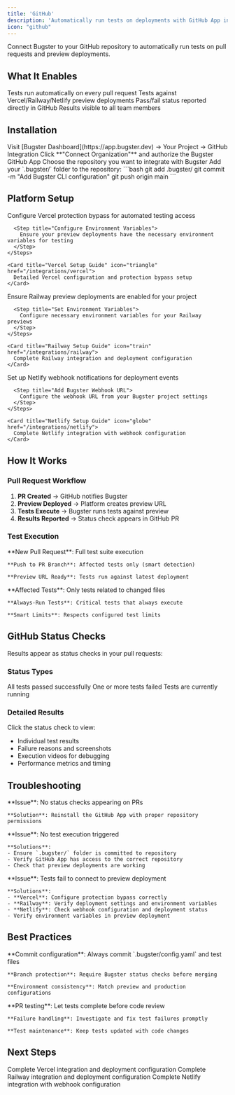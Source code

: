 ```yaml
---
title: 'GitHub'
description: 'Automatically run tests on deployments with GitHub App integration'
icon: "github"
---
```



Connect Bugster to your GitHub repository to automatically run tests on pull requests and preview deployments.

## What It Enables

<CardGroup cols={2}>
  <Card title="Automated Testing" icon="robot">
    Tests run automatically on every pull request
  </Card>
  <Card title="Preview Testing" icon="eye">
    Tests against Vercel/Railway/Netlify preview deployments
  </Card>
  <Card title="PR Status Checks" icon="code-pull-request">
    Pass/fail status reported directly in GitHub
  </Card>
  <Card title="Team Visibility" icon="users">
    Results visible to all team members
  </Card>
</CardGroup>

## Installation

<Steps>
  <Step title="Access GitHub Integration">
    Visit [Bugster Dashboard](https://app.bugster.dev) → Your Project → GitHub Integration
  </Step>
  
  <Step title="Install GitHub App">
    Click **"Connect Organization"** and authorize the Bugster GitHub App
  </Step>
  
  <Step title="Select Repository">
    Choose the repository you want to integrate with Bugster
  </Step>
  
  <Step title="Commit Configuration">
    Add your `.bugster/` folder to the repository:
    ```bash
    git add .bugster/
    git commit -m "Add Bugster CLI configuration"
    git push origin main
    ```
  </Step>
</Steps>

## Platform Setup

<Tabs>
  <Tab title="Vercel" icon="triangle">
    <Steps>
      <Step title="Enable Preview Access">
        Configure Vercel protection bypass for automated testing access
      </Step>
      
      <Step title="Configure Environment Variables">
        Ensure your preview deployments have the necessary environment variables for testing
      </Step>
    </Steps>

    <Card title="Vercel Setup Guide" icon="triangle" href="/integrations/vercel">
      Detailed Vercel configuration and protection bypass setup
    </Card>
  </Tab>

  <Tab title="Railway" icon="train">
    <Steps>
      <Step title="Configure Preview Deployments">
        Ensure Railway preview deployments are enabled for your project
      </Step>
      
      <Step title="Set Environment Variables">
        Configure necessary environment variables for your Railway previews
      </Step>
    </Steps>

    <Card title="Railway Setup Guide" icon="train" href="/integrations/railway">
      Complete Railway integration and deployment configuration
    </Card>
  </Tab>

  <Tab title="Netlify" icon="globe">
    <Steps>
      <Step title="Configure Webhook Notifications">
        Set up Netlify webhook notifications for deployment events
      </Step>
      
      <Step title="Add Bugster Webhook URL">
        Configure the webhook URL from your Bugster project settings
      </Step>
    </Steps>

    <Card title="Netlify Setup Guide" icon="globe" href="/integrations/netlify">
      Complete Netlify integration with webhook configuration
    </Card>
  </Tab>
</Tabs>

## How It Works

### Pull Request Workflow

1. **PR Created** → GitHub notifies Bugster
2. **Preview Deployed** → Platform creates preview URL  
3. **Tests Execute** → Bugster runs tests against preview
4. **Results Reported** → Status check appears in GitHub PR

### Test Execution

<AccordionGroup>
  <Accordion title="Automatic Triggers" icon="zap">
    **New Pull Request**: Full test suite execution
    
    **Push to PR Branch**: Affected tests only (smart detection)
    
    **Preview URL Ready**: Tests run against latest deployment
  </Accordion>
  
  <Accordion title="Test Selection" icon="filter">
    **Affected Tests**: Only tests related to changed files
    
    **Always-Run Tests**: Critical tests that always execute
    
    **Smart Limits**: Respects configured test limits
  </Accordion>
</AccordionGroup>

## GitHub Status Checks

Results appear as status checks in your pull requests:

### Status Types

<CardGroup cols={3}>
  <Card title="Passed" icon="check" color="#green">
    All tests passed successfully
  </Card>
  <Card title="Failed" icon="x" color="#red">
    One or more tests failed
  </Card>
  <Card title="Pending" icon="clock" color="#yellow">
    Tests are currently running
  </Card>
</CardGroup>

### Detailed Results

Click the status check to view:
- Individual test results
- Failure reasons and screenshots
- Execution videos for debugging
- Performance metrics and timing

## Troubleshooting

<AccordionGroup>
  <Accordion title="GitHub App not installed">
    **Issue**: No status checks appearing on PRs
    
    **Solution**: Reinstall the GitHub App with proper repository permissions
  </Accordion>
  
  <Accordion title="Tests not running on PRs">
    **Issue**: No test execution triggered
    
    **Solutions**:
    - Ensure `.bugster/` folder is committed to repository
    - Verify GitHub App has access to the correct repository
    - Check that preview deployments are working
  </Accordion>
  
  <Accordion title="Preview URL not accessible">
    **Issue**: Tests fail to connect to preview deployment
    
    **Solutions**:
    - **Vercel**: Configure protection bypass correctly
    - **Railway**: Verify deployment settings and environment variables
    - **Netlify**: Check webhook configuration and deployment status
    - Verify environment variables in preview deployment
  </Accordion>
</AccordionGroup>

## Best Practices

<CardGroup cols={1}>
  <Card title="Repository Setup" icon="folder-open">
    **Commit configuration**: Always commit `.bugster/config.yaml` and test files
    
    **Branch protection**: Require Bugster status checks before merging
    
    **Environment consistency**: Match preview and production configurations
  </Card>
  
  <Card title="Team Workflow" icon="people-group">
    **PR testing**: Let tests complete before code review
    
    **Failure handling**: Investigate and fix test failures promptly
    
    **Test maintenance**: Keep tests updated with code changes
  </Card>
</CardGroup>

## Next Steps

<CardGroup cols={3}>
  <Card title="Vercel Setup Guide" icon="triangle" href="/integrations/vercel">
    Complete Vercel integration and deployment configuration
  </Card>

  <Card title="Railway Setup Guide" icon="train" href="/integrations/railway">
    Complete Railway integration and deployment configuration
  </Card>

  <Card title="Netlify Setup Guide" icon="globe" href="/integrations/netlify">
    Complete Netlify integration with webhook configuration
  </Card>
</CardGroup>